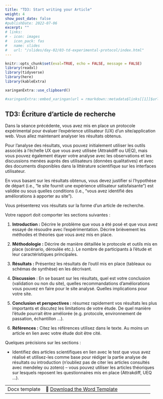 ```yaml
---
title: "TD3: Start writing your Article"
weight: 4
show_post_date: false
#publishDate: 2022-07-06
excerpt: ""
# links:
# - icon: images
#   icon_pack: fas
#   name: slides
#   url: "/slides/day-02/03-td-experimental-protocol/index.html"
---
```



```r
knitr::opts_chunk$set(eval=TRUE, echo = FALSE, message = FALSE)
library(readxl)
library(tidyverse)
library(here)
library(kableExtra)

xaringanExtra::use_clipboard()
```

```r
#xaringanExtra::embed_xaringan(url = rmarkdown::metadata$links[[1]]$url, ratio = "16:9")
```




## TD3: Écriture d'article de recherche

Dans la séance précédente, vous avez mis en place un protocole expérimental pour évaluer l'expérience utilisateur (UX) d'un site/application web. Vous allez maintenant analyser les résultats obtenus.

Pour l'analyse des résultats, vous pouvez initialement utiliser les outils associés à l'échelle UX que vous avez utilisée (Attrakdiff ou UEQ), mais vous pouvez également étayer votre analyse avec les observations et les discussions menées auprès des utilisateurs (données qualitatives) et avec des documents disponibles dans la littérature scientifique sur les interfaces utilisateur.


En vous basant sur les résultats obtenus, vous devez justifier si l'hypothèse de départ (i.e., "le site fournit une expérience utilisateur satisfaisante") est validée ou sous quelles conditions (i.e., "vous avez identifié des améliorations à apporter au site").

Vous présenterez vos résultats sur la forme d'un article de recherche.

Votre rapport doit comporter les sections suivantes :


1. **Introduction :** Décrire le problème que vous a été posé et que vous avez essayé de résoudre avec l'expérimentation. Décrire brièvement les méthodes et théories que vous avez mis en place.

2. **Méthodologie :** Décrire de manière détaillée le protocole et outils mis en place (scénario, déroulée etc.). Le nombre de participants à l'étude et leur caractéristiques principales.

3. **Résultats :** Présentez les résultats de l'outil mis en place (tableaux ou schémas de synthèse) en les décrivant.

4. **Discussion** : En se basant sur les résultats, quel est votre conclusion (validation ou non du site), quelles recommandations d'améliorations vous pouvez en faire pour le site analysé. Quelles implications pour votre site.

5. **Conclusion et perspectives :** résumez rapidement vos résultats les plus importants et discutez les limitations de votre étude. De quel manière l'étude pourrait être améliorée (e.g. protocole, environnement de passation, échantillon …).

6. **Références :** Citez les références utilisez dans le texte. Au moins un article en lien avec votre étude doit être cité.

Quelques précisions sur les sections :

- Identifiez des articles scientifiques en lien avec le test que vous avez réalisé et utilisez-les comme base pour rédiger la partie analyse de résultats ou introduction (n'oubliez pas de citer les articles consultés avec mendeley ou zotero) – vous pouvez utiliser les articles théoriques sur lesquels reposent les questionnaires mis en place (Attrakdiff, UEQ …).



::: activity-table
|               |                                           |
|:--------------|:----------------------------------------- |
| Docx template     |  💾 [Download the Word Template](/TD/day-03/Template_article.doc) |

:::

